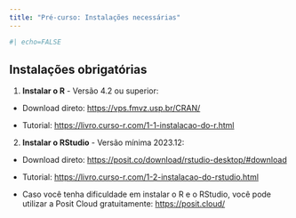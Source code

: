 ```yaml
---
title: "Pré-curso: Instalações necessárias"
---
```


```r
#| echo=FALSE
```



## Instalações obrigatórias

1.  **Instalar o R** - Versão 4.2 ou superior:

-   Download direto: <https://vps.fmvz.usp.br/CRAN/>

-   Tutorial: <https://livro.curso-r.com/1-1-instalacao-do-r.html>

2.  **Instalar o RStudio** - Versão mínima 2023.12:

-   Download direto: <https://posit.co/download/rstudio-desktop/#download>

-   Tutorial: <https://livro.curso-r.com/1-2-instalacao-do-rstudio.html>


- Caso você tenha dificuldade em instalar o R e o RStudio, você pode utilizar a Posit Cloud gratuitamente: <https://posit.cloud/>